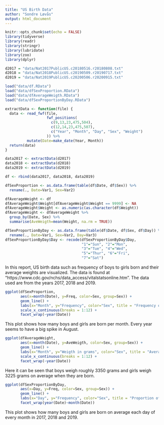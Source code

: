 ---
title: "US Birth Data"
author: "Sondre Løvås"
output: html_document
---

<!-- Data is loaded by the 'loadData' chunck. The code used to create the data has been set to not execute. 
To fully execute instead, set 'loadData' chunck eval and include to false and to true in data, extractData, 
sexProportion, averageWeight and sexProportionByDay chuncks.-->

```{r setup, include=FALSE}
knitr::opts_chunk$set(echo = FALSE)
library(tidyverse)
library(readr)
library(stringr)
library(lubridate)
library(zoo)
library(dplyr)
```

```{r data, eval=FALSE, include=FALSE}
d2017 = "data/Nat2017PublicUS.c20180516.r20180808.txt"
d2018 = "data/Nat2018PublicUS.c20190509.r20190717.txt"
d2019 = "data/Nat2019PublicUS.c20200506.r20200915.txt"
```

```{r loadData, eval=TRUE, include=TRUE}
load("data/df.RData")
load("data/dfSexProportion.RData")
load("data/dfAverageWeigth.RData")
load("data/dfSexProportionByDay.RData")
```

<!-- Extract year, month, day, sex and weight from the birth data. -->
<!-- Attributes location, year:9-12, month:13-14, day:23, sex:475, weight:504-507. -->
```{r extractData, eval=FALSE, include=FALSE}
extractData <- function(file) {
  data <- read_fwf(file,
                   fwf_positions(
                     c(9,13,23,475,504),
                     c(12,14,23,475,507),
                     c("Year", "Month", "Day", "Sex", "Weight")
                   )) %>%
          mutate(Date=make_date(Year, Month))
  return(data)
}

data2017 <- extractData(d2017)
data2018 <- extractData(d2018)
data2019 <- extractData(d2019)

df <- rbind(data2017, data2018, data2019)

```

<!-- Find the proportion of boys to girls. -->
```{r sexProportion, eval=FALSE, include=FALSE}
dfSexProportion <- as.data.frame(table(df$Date, df$Sex)) %>% 
  rename(., Date=Var1, Sex=Var2)
```

<!-- Find average weight. -->
```{r averageWeight, eval=FALSE, include=FALSE}
dfAverageWeight <- df
dfAverageWeight$Weight[dfAverageWeight$Weight == 9999] <- NA
dfAverageWeight$Weight <- as.numeric(as.character(df$Weight))
dfAverageWeight <- dfAverageWeight %>%
  group_by(Date, Sex) %>%
  summarise(AveWeigth=mean(Weight, na.rm = TRUE))
```

<!-- Find proportion of boys to girls by day of birth. -->
```{r sexProportionByDay, eval=FALSE, include=FALSE}
dfSexProportionByDay <- as.data.frame(table(df$Date, df$Sex, df$Day)) %>%
  rename(., Date=Var1, Sex=Var2, Day=Var3)
dfSexProportionByDay$Day <- recode(dfSexProportionByDay$Day,
                                   "1"="Sun", "2"="Mon",
                                   "3"="Tue", "4"="Wed",
                                   "5"="Thur", "6"="Fri",
                                   "7"="Sat")
```


In this report, US birth data such as frequency of boys to girls born and their average weights are visualized. 
The data is found at "https://www.cdc.gov/nchs/data_access/vitalstatsonline.htm".
The data used are from the years 2017, 2018 and 2019.


<!-- Plot proportion of boys to girls -->
```{r plotSexProportion, message=FALSE, warning=FALSE, fig.width=15, fig.height=5}
ggplot(dfSexProportion,
       aes(x=month(Date), y=Freq, color=Sex, group=Sex)) + 
       geom_line() + 
       labs(x="Month", y="Frequency", color="Sex", title = "Frequency of boys and girls born by month in the years 2017, 2018 and 2019.") +
       scale_x_continuous(breaks = 1:12) +
       facet_wrap(~year(Date))
```

This plot shows how many boys and girls are born per month. Every year seems to have a big spike in August. 

<!-- Plot average weight -->
```{r plotAverageWeigth, message=FALSE, warning=FALSE, fig.width=15, fig.height=5}
ggplot(dfAverageWeight,
       aes(x=month(Date), y=AveWeigth, color=Sex, group=Sex)) + 
       geom_line() + 
       labs(x="Month", y="Weigth in grams", color="Sex", title = "Average birth weigth for boys and grils by month in the years 2017, 2018 and 2019.") +
       scale_x_continuous(breaks = 1:12) +
       facet_wrap(~year(Date))

```

Here it can be seen that boys weigh roughly 3350 grams and girls weigh 3225 grams on average when they are born. 


<!-- Plot proportion of boys to girls by day -->
```{r plotSexProportionByDay, message=FALSE, warning=FALSE, fig.width=16, fig.height=15}
ggplot(dfSexProportionByDay,
       aes(x=Day, y=Freq, color=Sex, group=Sex)) + 
       geom_line() + 
       labs(x="Day", y="Frequency", color="Sex", title = "Proportion of boys to girls by day in each month of the years 2017, 2018 and 2019") +
       facet_wrap(year(Date)~month(Date))
```
This plot shows how many boys and girls are born on average each day of every month in 2017, 2018 and 2019.




